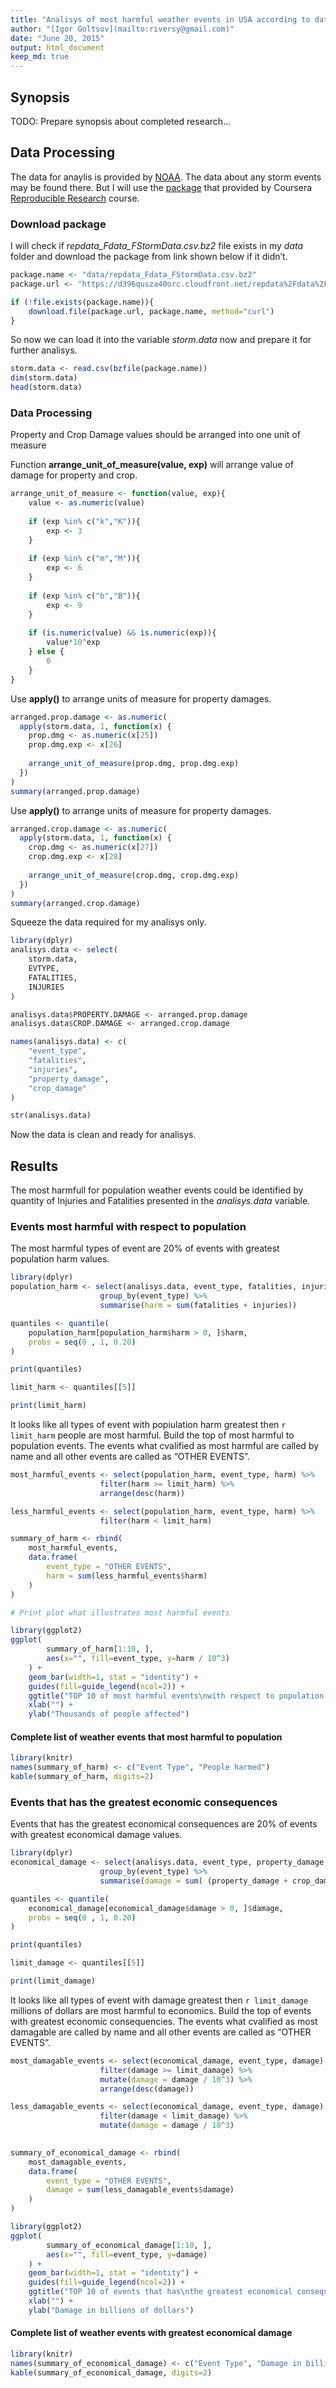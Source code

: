 ```yaml
---
title: "Analisys of most harmful weather events in USA according to data of NOAA Storm Database"
author: "[Igor Goltsov](mailto:riversy@gmail.com)"
date: "June 20, 2015"
output: html_document
keep_md: true
---
```


## Synopsis

TODO: Prepare synopsis about completed research...

## Data Processing

The data for anaylis is provided by [NOAA][1]. The data about any storm events may be found there. But I will use the [package][2] that provided by Coursera [Reproducible Research][3] course. 

### Download package

I will check if *repdata_Fdata_FStormData.csv.bz2* file exists in my *data* folder and download the package from link shown below if it didn't.

```r
package.name <- "data/repdata_Fdata_FStormData.csv.bz2"
package.url <- "https://d396qusza40orc.cloudfront.net/repdata%2Fdata%2FStormData.csv.bz2"

if (!file.exists(package.name)){
    download.file(package.url, package.name, method="curl")
}    
```

So now we can load it into the variable *storm.data* now and prepare it for further analisys. 

```r
storm.data <- read.csv(bzfile(package.name))
dim(storm.data)
head(storm.data)
```

### Data Processing

Property and Crop Damage values should be arranged into one unit of measure

Function **arrange_unit_of_measure(value, exp)** will arrange value of damage for property and crop.

```r
arrange_unit_of_measure <- function(value, exp){
    value <- as.numeric(value)
    
    if (exp %in% c("k","K")){
        exp <- 3
    }
    
    if (exp %in% c("m","M")){
        exp <- 6
    }
    
    if (exp %in% c("b","B")){
        exp <- 9
    }
    
    if (is.numeric(value) && is.numeric(exp)){
        value*10^exp
    } else {
        0
    }
}
```

Use **apply()** to arrange units of measure for property damages.

```r
arranged.prop.damage <- as.numeric(
  apply(storm.data, 1, function(x) { 
    prop.dmg <- as.numeric(x[25])
    prop.dmg.exp <- x[26] 
    
    arrange_unit_of_measure(prop.dmg, prop.dmg.exp)
  })
)
summary(arranged.prop.damage)
```

Use **apply()** to arrange units of measure for property damages.

```r
arranged.crop.damage <- as.numeric(
  apply(storm.data, 1, function(x) { 
    crop.dmg <- as.numeric(x[27])
    crop.dmg.exp <- x[28] 
    
    arrange_unit_of_measure(crop.dmg, crop.dmg.exp)
  })
)
summary(arranged.crop.damage)
```

Squeeze the data required for my analisys only.

```r
library(dplyr)
analisys.data <- select(
    storm.data,
    EVTYPE,
    FATALITIES,
    INJURIES
)

analisys.data$PROPERTY.DAMAGE <- arranged.prop.damage
analisys.data$CROP.DAMAGE <- arranged.crop.damage

names(analisys.data) <- c(
    "event_type",
    "fatalities",
    "injuries",
    "property_damage",
    "crop_damage"    
)

str(analisys.data)
```

Now the data is clean and ready for analisys. 

## Results

The most harmfull for population weather events could be identified by quantity of Injuries and Fatalities presented in the *analisys.data* variable. 

### Events most harmful with respect to population

The most harmful types of event are 20% of events with greatest population harm values.

```r
library(dplyr)
population_harm <- select(analisys.data, event_type, fatalities, injuries) %>% 
                    group_by(event_type) %>% 
                    summarise(harm = sum(fatalities + injuries))

quantiles <- quantile(
    population_harm[population_harm$harm > 0, ]$harm,
    probs = seq(0 , 1, 0.20)
)

print(quantiles)

limit_harm <- quantiles[[5]]

print(limit_harm)
```

It looks like all types of event with popiulation harm greatest then `r limit_harm` people are most harmful. Build the top of most harmful to population events. The events what cvalified as most harmful are called by name and all other events are called as "OTHER EVENTS". 

```r
most_harmful_events <- select(population_harm, event_type, harm) %>%
                    filter(harm >= limit_harm) %>% 
                    arrange(desc(harm))

less_harmful_events <- select(population_harm, event_type, harm) %>%
                    filter(harm < limit_harm)

summary_of_harm <- rbind(
    most_harmful_events, 
    data.frame(
        event_type = "OTHER EVENTS",
        harm = sum(less_harmful_events$harm)
    )
)

# Print plot what illustrates most harmful events 

library(ggplot2)
ggplot(
        summary_of_harm[1:10, ], 
        aes(x="", fill=event_type, y=harm / 10^3)
    ) + 
    geom_bar(width=1, stat = "identity") +
    guides(fill=guide_legend(ncol=2)) +
    ggtitle("TOP 10 of most harmful events\nwith respect to population health") +
    xlab("") +
    ylab("Thousands of people affected") 
```

#### Complete list of weather events that most harmful to population 

```r
library(knitr)
names(summary_of_harm) <- c("Event Type", "People harmed")
kable(summary_of_harm, digits=2)
```

### Events that has the greatest economic consequences

Events that has the greatest economical consequences are 20% of events with greatest economical damage values.

```r
library(dplyr)
economical_damage <- select(analisys.data, event_type, property_damage, crop_damage) %>% 
                    group_by(event_type) %>% 
                    summarise(damage = sum( (property_damage + crop_damage) / 10^6 ))

quantiles <- quantile(
    economical_damage[economical_damage$damage > 0, ]$damage,
    probs = seq(0 , 1, 0.20)
)

print(quantiles)

limit_damage <- quantiles[[5]]

print(limit_damage)
```

It looks like all types of event with damage greatest then `r limit_damage` millions of dollars are most harmful to economics. Build the top of events with greatest economic consequencies. The events what cvalified as most damagable are called by name and all other events are called as "OTHER EVENTS". 

```r
most_damagable_events <- select(economical_damage, event_type, damage) %>%
                    filter(damage >= limit_damage) %>% 
                    mutate(damage = damage / 10^3) %>%
                    arrange(desc(damage))

less_damagable_events <- select(economical_damage, event_type, damage) %>%
                    filter(damage < limit_damage) %>%                
                    mutate(damage = damage / 10^3)
                    

summary_of_economical_damage <- rbind(
    most_damagable_events, 
    data.frame(
        event_type = "OTHER EVENTS",
        damage = sum(less_damagable_events$damage)
    )
)

library(ggplot2)
ggplot(
        summary_of_economical_damage[1:10, ], 
        aes(x="", fill=event_type, y=damage)
    ) + 
    geom_bar(width=1, stat = "identity") +
    guides(fill=guide_legend(ncol=2)) +
    ggtitle("TOP 10 of events that has\nthe greatest economical consequences") +
    xlab("") +
    ylab("Damage in billions of dollars") 
```


#### Complete list of weather events with greatest economical damage

```r
library(knitr)
names(summary_of_economical_damage) <- c("Event Type", "Damage in billions of dollars")
kable(summary_of_economical_damage, digits=2)
```


[1]:http://www.ncdc.noaa.gov/stormevents/
[2]:https://d396qusza40orc.cloudfront.net/repdata%2Fdata%2FStormData.csv.bz2
[3]:https://class.coursera.org/repdata-015

